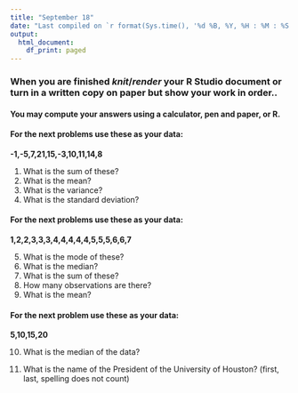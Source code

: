 ```yaml
---
title: "September 18"
date: "Last compiled on `r format(Sys.time(), '%d %B, %Y, %H : %M : %S')`"
output:
  html_document:
    df_print: paged
---
```


### When you are finished *knit*/*render* your R Studio document or turn in a written copy on paper but show your work in order..

#### You may compute your answers using a calculator, pen and paper, or R. 

#### For the next problems use these as your data:

**-1,-5,7,21,15,-3,10,11,14,8**

1. What is the sum of these?
2. What is the mean?
3. What is the variance?
4. What is the standard deviation?

#### For the next problems use these as your data:

**1,2,2,3,3,3,4,4,4,4,4,5,5,5,6,6,7**

5. What is the mode of these?
6. What is the median?
7. What is the sum of these?
8. How many observations are there?
9. What is the mean?

#### For the next problem use these as your data:

**5,10,15,20**

10. What is the median of the data?

11. What is the name of the President of the University of Houston? (first, last, spelling does not count)